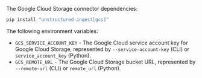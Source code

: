 The Google Cloud Storage connector dependencies:

```bash CLI, Python
pip install "unstructured-ingest[gcs]"
```


<AdditionalIngestDependencies />

The following environment variables:

- `GCS_SERVICE_ACCOUNT_KEY` - The Google Cloud service account key for Google Cloud Storage, represented by `--service-account-key` (CLI) or `service_account_key` (Python).
- `GCS_REMOTE_URL` - The Google Cloud Storage bucket URL, represented by `--remote-url` (CLI) or `remote_url` (Python).